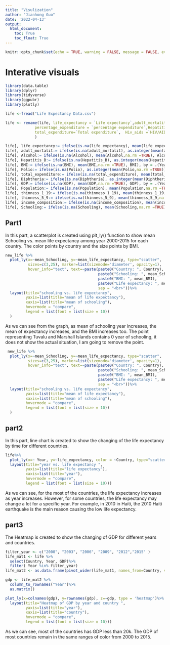 ```yaml
---
title: "Visulization"
author: "Jianhong Guo"
date: '2022-04-13'
output: 
  html_document:
    toc: True
    toc_float: True
---
```


```r
knitr::opts_chunk$set(echo = TRUE, warning = FALSE, message = FALSE, eval=TRUE)
```

# Interative visuals

```r
library(data.table)
library(dplyr)
library(tidyverse)
library(ggpubr)
library(plotly)

```


```r
life <-fread("Life Expectancy Data.csv")
```


```r
life <- rename(life, life_expectancy = `Life expectancy`,adult_mortalit = `Adult Mortality`, infant_deaths = `infant deaths`,
             percentage_expenditure = `percentage expenditure`,Hepatitis_B= `Hepatitis B`, under_five_deaths = `under-five deaths`,
             total_expenditure=`Total expenditure`,  Hiv_aids =`HIV/AIDS`, thinness_1_19=`thinness  1-19 years`,thinness_5_9=`thinness 5-9 years`,income_composition=`Income composition of resources`
             )
```



```r
life[, life_expectancy:= ifelse(is.na(life_expectancy), mean(life_expectancy,na.rm =TRUE), life_expectancy), by = .(Year, Status)]
life[, adult_mortalit:= ifelse(is.na(adult_mortalit), as.integer(mean(adult_mortalit,na.rm =TRUE)), adult_mortalit), by = .(Year, Status)]
life[, Alcohol:= ifelse(is.na(Alcohol), mean(Alcohol,na.rm =TRUE), Alcohol), by=.(Year, Status)]
life[, Hepatitis_B:= ifelse(is.na(Hepatitis_B), as.integer(mean(Hepatitis_B,na.rm =TRUE)), Hepatitis_B), by = .(Year, Status)]
life[, BMI:= ifelse(is.na(BMI), mean(BMI,na.rm =TRUE), BMI), by = .(Year, Status)]
life[, Polio:= ifelse(is.na(Polio), as.integer(mean(Polio,na.rm =TRUE)), Polio), by =  .(Year, Status)]
life[, total_expenditure:= ifelse(is.na(total_expenditure), mean(total_expenditure,na.rm =TRUE), total_expenditure), by = .( Status)]
life[, Diphtheria:= ifelse(is.na(Diphtheria), as.integer(mean(Diphtheria,na.rm =TRUE)), Diphtheria), by = .(Year, Status)]
life[, GDP:= ifelse(is.na(GDP), mean(GDP,na.rm =TRUE), GDP), by = .(Year, Status)]
life[, Population:= ifelse(is.na(Population), mean(Population,na.rm =TRUE), Population),by = .(Year, Status)]
life[, thinness_1_19:= ifelse(is.na(thinness_1_19), mean(thinness_1_19,na.rm =TRUE), thinness_1_19), by = .(Year, Status)]
life[, thinness_5_9:= ifelse(is.na(thinness_5_9), mean(thinness_5_9,na.rm =TRUE), thinness_5_9),by = .(Year, Status)]
life[, income_composition:= ifelse(is.na(income_composition), mean(income_composition,na.rm =TRUE), income_composition),by = .(Year, Status)]
life[, Schooling:= ifelse(is.na(Schooling), mean(Schooling,na.rm =TRUE), Schooling), by = .(Year, Status)]

```

## Part1

In this part, a scatterplot is created using plt_ly() function to show mean Schooling vs. mean life expectancy among year 2000-2015 for each country.  The color points by country and the size points by BMI.

```r

new_life %>% 
  plot_ly(x=~mean_Schooling, y=~mean_life_expectancy, type="scatter",  mode='markers', color=~Country, size=~mean_BMI,
          sizes=c(3,25), marker=list(sizemode='diameter', opacity=1),
          hover_info="text", text=~paste(paste0("Country: ", Country),
                                         paste0("Schooling: ", mean_Schooling),
                                         paste0("BMI: ", mean_BMI),
                                         paste0("Life expectancy: ", mean_life_expectancy),
                                         sep = "<br>"))%>%
  layout(title="schooling vs. life expectancy", 
         yaxis=list(title="mean of life expectancy"),
         xaxis=list(title="mean of schooling"),
         hovermode = "compare",
         legend = list(font = list(size = 10))
  )
```

As we can see from the graph, as mean of schooling year increases, the mean of expectancy increases, and the BMI increases too. The point representing Tuvalu and Marshall Islands contains 0 year of schooling, it does not show the actual situation, I am going to remove the point.

```r
 new_life %>% 
  plot_ly(x=~mean_Schooling, y=~mean_life_expectancy, type="scatter",  mode='markers', color=~Country, size=~mean_BMI,
          sizes=c(3,25), marker=list(sizemode='diameter', opacity=1),
          hover_info="text", text=~paste(paste0("Country: ", Country),
                                         paste0("Schooling: ", mean_Schooling),
                                         paste0("BMI: ", mean_BMI),
                                         paste0("Life expectancy: ", mean_life_expectancy),
                                         sep = "<br>"))%>%
  layout(title="schooling vs. life expectancy", 
         yaxis=list(title="mean of life expectancy"),
         xaxis=list(title="mean of schooling"),
         hovermode = "compare",
         legend = list(font = list(size = 10))
  )
```

## part2

In this part, line chart is created to show the changing of the life expectancy by time for different countries.

```r

life%>%
  plot_ly(x=~ Year, y=~life_expectancy, color = ~Country, type="scatter", mode='lines', hover_info="text", text=~paste(paste0("Country: ", Country))) %>%
  layout(title="year vs. life expectancy ", 
         yaxis=list(title="life expectancy"),
         xaxis=list(title="year"),
         hovermode = "compare",
         legend = list(font = list(size = 10)))
```

As we can see, for the most of the countries, the life expectancy increases as year increases. However, for some countries, the life expectancy may change a lot for a specific year. For example, in 2010 in Haiti, the 2010 Haiti earthquake is the main reason causing the low life expectancy.

## part3

The Heatmap is created to show the changing of GDP for different years and countries.


```r
filter_year <- c("2000", "2003", "2006", "2009", "2012","2015" )
life_mat1 <- life %>%
  select(Country, Year, GDP)%>%
  filter( Year %in% filter_year)
life_mat2 <- as.data.frame(pivot_wider(life_mat1, names_from=Country, values_from = GDP))

gdp <- life_mat2 %>%
  column_to_rownames("Year")%>%
  as.matrix()

plot_ly(x=colnames(gdp), y=rownames(gdp), z=~gdp, type = 'heatmap')%>%
  layout(title="Heatmap of GDP by year and country ", 
         yaxis=list(title="year"),
         xaxis=list(title="country"),
         hovermode = "compare",
         legend = list(font = list(size = 10)))
```

As we can see, most of the countries has GDP less than 20k. The GDP of most countries remain
in the same ranges of color from 2000 to 2015.
